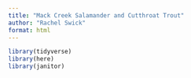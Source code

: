 ```yaml
---
title: "Mack Creek Salamander and Cutthroat Trout"
author: "Rachel Swick"
format: html
---
```


```r
library(tidyverse)
library(here)
library(janitor)
```

